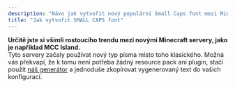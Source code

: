 ```yaml
---
description: "Návo jak vytvořit nový populární Small Caps font mezi Minecraft servery."
title: "Jak vytvořit SMALL CAPS font"
---
```


**Určitě jste si všimli rostoucího trendu mezi novými Minecraft servery, jako je například MCC Island.**\
Tyto servery začaly používat nový typ písma místo toho klasického. Možná vás překvapí, že k tomu není potřeba žádný resource pack ani plugin, stačí použít [náš generátor](https://eternyx.cz/smallcaps-generator/) a jednoduše zkopírovat vygenerovaný text do vašich konfigurací.